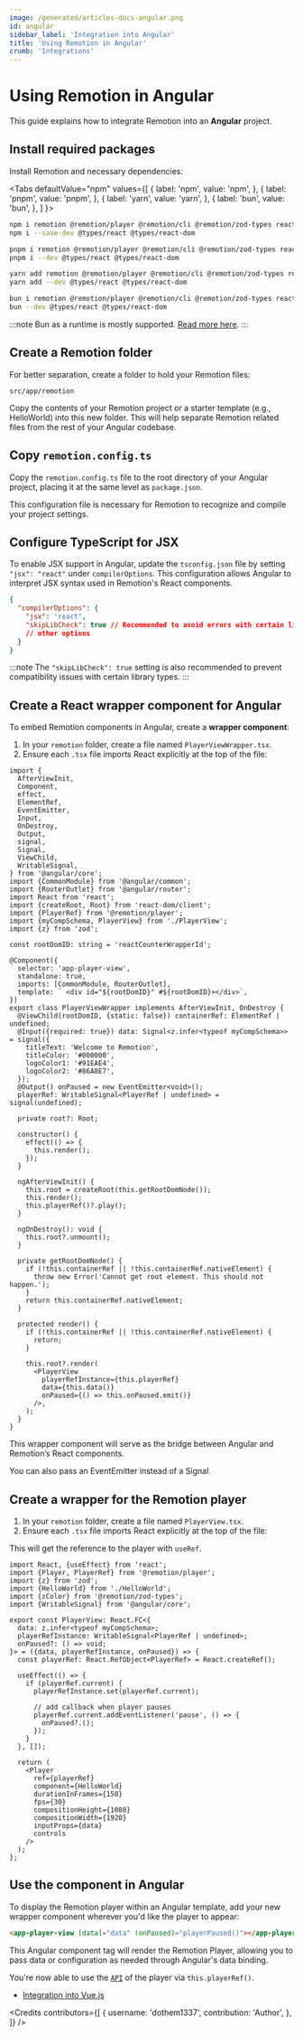```yaml
---
image: /generated/articles-docs-angular.png
id: angular
sidebar_label: 'Integration into Angular'
title: 'Using Remotion in Angular'
crumb: 'Integrations'
---
```



# Using Remotion in Angular

This guide explains how to integrate Remotion into an **Angular** project.

## Install required packages

Install Remotion and necessary dependencies:

<Tabs
defaultValue="npm"
values={[
{ label: 'npm', value: 'npm', },
{ label: 'pnpm', value: 'pnpm', },
{ label: 'yarn', value: 'yarn', },
{ label: 'bun', value: 'bun', },
]
}>
<TabItem value="npm">

```bash title="Use npm as the package manager"
npm i remotion @remotion/player @remotion/cli @remotion/zod-types react react-dom zod
npm i --save-dev @types/react @types/react-dom
```

  </TabItem>
  <TabItem value="pnpm">

```bash title="Use pnpm as the package manager"
pnpm i remotion @remotion/player @remotion/cli @remotion/zod-types react react-dom zod
pnpm i --dev @types/react @types/react-dom
```

  </TabItem>

  <TabItem value="yarn">

```bash title="Use Yarn as the package manager"
yarn add remotion @remotion/player @remotion/cli @remotion/zod-types react react-dom zod
yarn add --dev @types/react @types/react-dom
```

  </TabItem>

  <TabItem value="bun">

```bash title="Use Bun as the package manager and runtime"
bun i remotion @remotion/player @remotion/cli @remotion/zod-types react react-dom zod
bun --dev @types/react @types/react-dom
```

:::note
Bun as a runtime is mostly supported. [Read more here](/docs/bun).
:::

  </TabItem>
</Tabs>

## Create a Remotion folder

For better separation, create a folder to hold your Remotion files:

```plaintext
src/app/remotion
```

Copy the contents of your Remotion project or a starter template (e.g., HelloWorld) into this new folder. This will help separate Remotion related files from the rest of your Angular codebase.

## Copy `remotion.config.ts`

Copy the `remotion.config.ts` file to the root directory of your Angular project, placing it at the same level as `package.json`.

This configuration file is necessary for Remotion to recognize and compile your project settings.

## Configure TypeScript for JSX

To enable JSX support in Angular, update the `tsconfig.json` file by setting `"jsx": "react"` under `compilerOptions`. This configuration allows Angular to interpret JSX syntax used in Remotion's React components.

```json title="tsconfig.json"
{
  "compilerOptions": {
    "jsx": "react",
    "skipLibCheck": true // Recommended to avoid errors with certain libraries
    // other options
  }
}
```

:::note
The `"skipLibCheck": true` setting is also recommended to prevent compatibility issues with certain library types.
:::

## Create a React wrapper component for Angular

To embed Remotion components in Angular, create a **wrapper component**:

1. In your `remotion` folder, create a file named `PlayerViewWrapper.tsx`.
2. Ensure each `.tsx` file imports React explicitly at the top of the file:

```tsx title="PlayerViewWrapper.tsx"
import {
  AfterViewInit,
  Component,
  effect,
  ElementRef,
  EventEmitter,
  Input,
  OnDestroy,
  Output,
  signal,
  Signal,
  ViewChild,
  WritableSignal,
} from '@angular/core';
import {CommonModule} from '@angular/common';
import {RouterOutlet} from '@angular/router';
import React from 'react';
import {createRoot, Root} from 'react-dom/client';
import {PlayerRef} from '@remotion/player';
import {myCompSchema, PlayerView} from './PlayerView';
import {z} from 'zod';

const rootDomID: string = 'reactCounterWrapperId';

@Component({
  selector: 'app-player-view',
  standalone: true,
  imports: [CommonModule, RouterOutlet],
  template: ` <div id="${rootDomID}" #${rootDomID}></div>`,
})
export class PlayerViewWrapper implements AfterViewInit, OnDestroy {
  @ViewChild(rootDomID, {static: false}) containerRef: ElementRef | undefined;
  @Input({required: true}) data: Signal<z.infer<typeof myCompSchema>> = signal({
    titleText: 'Welcome to Remotion',
    titleColor: '#000000',
    logoColor1: '#91EAE4',
    logoColor2: '#86A8E7',
  });
  @Output() onPaused = new EventEmitter<void>();
  playerRef: WritableSignal<PlayerRef | undefined> = signal(undefined);

  private root?: Root;

  constructor() {
    effect(() => {
      this.render();
    });
  }

  ngAfterViewInit() {
    this.root = createRoot(this.getRootDomNode());
    this.render();
    this.playerRef()?.play();
  }

  ngOnDestroy(): void {
    this.root?.unmount();
  }

  private getRootDomNode() {
    if (!this.containerRef || !this.containerRef.nativeElement) {
      throw new Error('Cannot get root element. This should not happen.');
    }
    return this.containerRef.nativeElement;
  }

  protected render() {
    if (!this.containerRef || !this.containerRef.nativeElement) {
      return;
    }

    this.root?.render(
      <PlayerView
        playerRefInstance={this.playerRef}
        data={this.data()}
        onPaused={() => this.onPaused.emit()}
      />,
    );
  }
}
```

This wrapper component will serve as the bridge between Angular and Remotion’s React components.

You can also pass an EventEmitter instead of a Signal.

## Create a wrapper for the Remotion player

1. In your `remotion` folder, create a file named `PlayerView.tsx`.
2. Ensure each `.tsx` file imports React explicitly at the top of the file:

This will get the reference to the player with `useRef`.

```tsx title="PlayerView.tsx"
import React, {useEffect} from 'react';
import {Player, PlayerRef} from '@remotion/player';
import {z} from 'zod';
import {HelloWorld} from './HelloWorld';
import {zColor} from '@remotion/zod-types';
import {WritableSignal} from '@angular/core';

export const PlayerView: React.FC<{
  data: z.infer<typeof myCompSchema>;
  playerRefInstance: WritableSignal<PlayerRef | undefined>;
  onPaused?: () => void;
}> = ({data, playerRefInstance, onPaused}) => {
  const playerRef: React.RefObject<PlayerRef> = React.createRef();

  useEffect(() => {
    if (playerRef.current) {
      playerRefInstance.set(playerRef.current);

      // add callback when player pauses
      playerRef.current.addEventListener('pause', () => {
        onPaused?.();
      });
    }
  }, []);

  return (
    <Player
      ref={playerRef}
      component={HelloWorld}
      durationInFrames={150}
      fps={30}
      compositionHeight={1080}
      compositionWidth={1920}
      inputProps={data}
      controls
    />
  );
};
```

## Use the component in Angular

To display the Remotion player within an Angular template, add your new wrapper component wherever you'd like the player to appear:

```html
<app-player-view [data]="data" (onPaused)="playerPaused()"></app-player-view>
```

This Angular component tag will render the Remotion Player, allowing you to pass data or configuration as needed through Angular's data binding.

You're now able to use the [`API`](/docs/player/player) of the player via `this.playerRef()`.

- [Integration into Vue.js](/docs/vue)

<Credits
  contributors={[
    {
      username: 'dothem1337',
      contribution: 'Author',
    },
  ]}
/>
